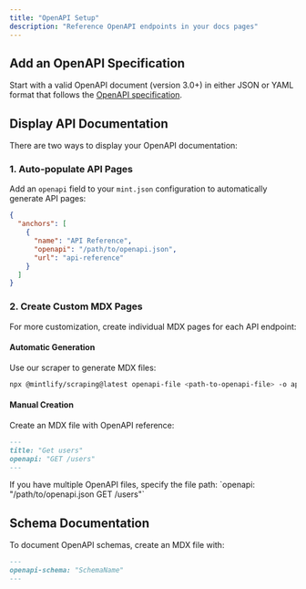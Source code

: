 ```yaml
---
title: "OpenAPI Setup"
description: "Reference OpenAPI endpoints in your docs pages"
---
```


## Add an OpenAPI Specification

Start with a valid OpenAPI document (version 3.0+) in either JSON or YAML format that follows the [OpenAPI specification](https://swagger.io/specification/).

## Display API Documentation

There are two ways to display your OpenAPI documentation:

### 1. Auto-populate API Pages

Add an `openapi` field to your `mint.json` configuration to automatically generate API pages:

```json
{
  "anchors": [
    {
      "name": "API Reference",
      "openapi": "/path/to/openapi.json",
      "url": "api-reference"
    }
  ]
}
```

### 2. Create Custom MDX Pages

For more customization, create individual MDX pages for each API endpoint:

#### Automatic Generation
Use our scraper to generate MDX files:

```bash
npx @mintlify/scraping@latest openapi-file <path-to-openapi-file> -o api-reference
```

#### Manual Creation
Create an MDX file with OpenAPI reference:

```md
---
title: "Get users"
openapi: "GET /users"
---
```

<Note>
  If you have multiple OpenAPI files, specify the file path: `openapi: "/path/to/openapi.json GET /users"`
</Note>

## Schema Documentation

To document OpenAPI schemas, create an MDX file with:

```md
---
openapi-schema: "SchemaName"
---
```
